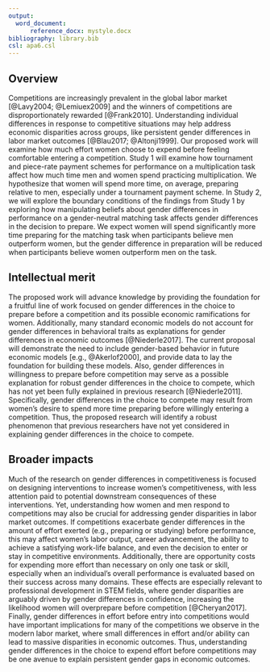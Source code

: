 ```yaml
---
output:
  word_document: 
      reference_docx: mystyle.docx
bibliography: library.bib
csl: apa6.csl
---
```


## Overview
Competitions are increasingly prevalent in the global labor market [@Lavy2004; @Lemiuex2009] and the winners of competitions are disproportionately rewarded [@Frank2010]. Understanding individual differences in response to competitive situations may help address economic disparities across groups, like persistent gender differences in labor market outcomes [@Blau2017; @Altonji1999]. Our proposed work will examine how much effort women choose to expend before feeling comfortable entering a competition. Study 1 will examine how tournament and piece-rate payment schemes for performance on a multiplication task affect how much time men and women spend practicing multiplication. We hypothesize that women will spend more time, on average, preparing relative to men, especially under a tournament payment scheme. In Study 2, we will explore the boundary conditions of the findings from Study 1 by exploring how manipulating beliefs about gender differences in performance on a gender-neutral matching task affects gender differences in the decision to prepare. We expect women will spend significantly more time preparing for the matching task when participants believe men outperform women, but the gender difference in preparation will be reduced when participants believe women outperform men on the task. 

## Intellectual merit
The proposed work will advance knowledge by providing the foundation for a fruitful line of work focused on gender differences in the choice to prepare before a competition and its possible economic ramifications for women. Additionally, many standard economic models do not account for gender differences in behavioral traits as explanations for gender differences in economic outcomes [@Niederle2017]. The current proposal will demonstrate the need to include gender-based behavior in future economic models [e.g., @Akerlof2000], and provide data to lay the foundation for building these models. Also, gender differences in willingness to prepare before competition may serve as a possible explanation for robust gender differences in the choice to compete, which has not yet been fully explained in previous research [@Niederle2011]. Specifically, gender differences in the choice to compete may result from women's desire to spend more time preparing before willingly entering a competition. Thus, the proposed research will identify a robust phenomenon that previous researchers have not yet considered in explaining gender differences in the choice to compete. 

## Broader impacts

Much of the research on gender differences in competitiveness is focused on designing interventions to increase women’s competitiveness, with less attention paid to potential downstream consequences of these interventions. Yet, understanding how women and men respond to competitions may also be crucial for addressing gender disparities in labor market outcomes. If competitions exacerbate gender differences in the amount of effort exerted (e.g., preparing or studying) before performance, this may affect women’s labor output, career advancement, the ability to achieve a satisfying work-life balance, and even the decision to enter or stay in competitive environments. Additionally, there are opportunity costs for expending more effort than necessary on only one task or skill, especially when an individual's overall performance is evaluated based on their success across many domains. These effects are especially relevant to professional development in STEM fields, where gender disparities are arguably driven by gender differences in confidence, increasing the likelihood women will overprepare before competition [@Cheryan2017]. Finally, gender differences in effort before entry into competitions would have important implications for many of the competitions we observe in the modern labor market, where small differences in effort and/or ability can lead to massive disparities in economic outcomes. Thus, understanding gender differences in the choice to expend effort before competitions may be one avenue to explain persistent gender gaps in economic outcomes.
